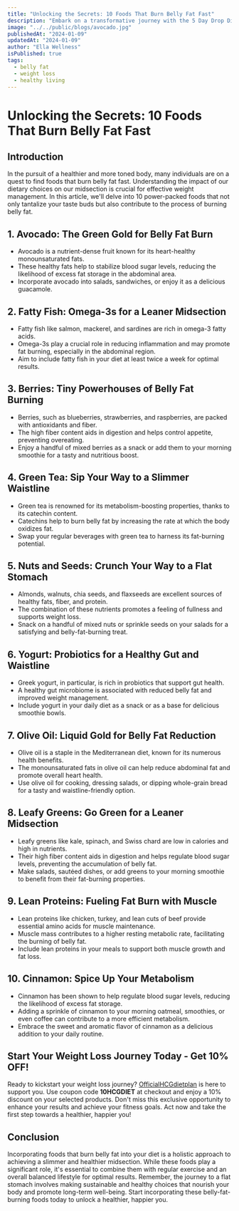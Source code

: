 ```yaml
---
title: "Unlocking the Secrets: 10 Foods That Burn Belly Fat Fast"
description: "Embark on a transformative journey with the 5 Day Drop Diet—an evidence-based strategy harnessing the 'drop' phenomenon. This innovative plan strategically adjusts caloric intake over five days, unlocking your body's fat-burning potential for rapid weight loss."
image: "../../public/blogs/avocado.jpg"
publishedAt: "2024-01-09"
updatedAt: "2024-01-09"
author: "Ella Wellness"
isPublished: true
tags:
  - belly fat
  - weight loss
  - healthy living
---
```


# Unlocking the Secrets: 10 Foods That Burn Belly Fat Fast

## Introduction
In the pursuit of a healthier and more toned body, many individuals are on a quest to find foods that burn belly fat fast. Understanding the impact of our dietary choices on our midsection is crucial for effective weight management. In this article, we'll delve into 10 power-packed foods that not only tantalize your taste buds but also contribute to the process of burning belly fat.

## 1. Avocado: The Green Gold for Belly Fat Burn
- Avocado is a nutrient-dense fruit known for its heart-healthy monounsaturated fats.
- These healthy fats help to stabilize blood sugar levels, reducing the likelihood of excess fat storage in the abdominal area.
- Incorporate avocado into salads, sandwiches, or enjoy it as a delicious guacamole.

## 2. Fatty Fish: Omega-3s for a Leaner Midsection
- Fatty fish like salmon, mackerel, and sardines are rich in omega-3 fatty acids.
- Omega-3s play a crucial role in reducing inflammation and may promote fat burning, especially in the abdominal region.
- Aim to include fatty fish in your diet at least twice a week for optimal results.

## 3. Berries: Tiny Powerhouses of Belly Fat Burning
- Berries, such as blueberries, strawberries, and raspberries, are packed with antioxidants and fiber.
- The high fiber content aids in digestion and helps control appetite, preventing overeating.
- Enjoy a handful of mixed berries as a snack or add them to your morning smoothie for a tasty and nutritious boost.

## 4. Green Tea: Sip Your Way to a Slimmer Waistline
- Green tea is renowned for its metabolism-boosting properties, thanks to its catechin content.
- Catechins help to burn belly fat by increasing the rate at which the body oxidizes fat.
- Swap your regular beverages with green tea to harness its fat-burning potential.

## 5. Nuts and Seeds: Crunch Your Way to a Flat Stomach
- Almonds, walnuts, chia seeds, and flaxseeds are excellent sources of healthy fats, fiber, and protein.
- The combination of these nutrients promotes a feeling of fullness and supports weight loss.
- Snack on a handful of mixed nuts or sprinkle seeds on your salads for a satisfying and belly-fat-burning treat.

## 6. Yogurt: Probiotics for a Healthy Gut and Waistline
- Greek yogurt, in particular, is rich in probiotics that support gut health.
- A healthy gut microbiome is associated with reduced belly fat and improved weight management.
- Include yogurt in your daily diet as a snack or as a base for delicious smoothie bowls.

## 7. Olive Oil: Liquid Gold for Belly Fat Reduction
- Olive oil is a staple in the Mediterranean diet, known for its numerous health benefits.
- The monounsaturated fats in olive oil can help reduce abdominal fat and promote overall heart health.
- Use olive oil for cooking, dressing salads, or dipping whole-grain bread for a tasty and waistline-friendly option.

## 8. Leafy Greens: Go Green for a Leaner Midsection
- Leafy greens like kale, spinach, and Swiss chard are low in calories and high in nutrients.
- Their high fiber content aids in digestion and helps regulate blood sugar levels, preventing the accumulation of belly fat.
- Make salads, sautéed dishes, or add greens to your morning smoothie to benefit from their fat-burning properties.

## 9. Lean Proteins: Fueling Fat Burn with Muscle
- Lean proteins like chicken, turkey, and lean cuts of beef provide essential amino acids for muscle maintenance.
- Muscle mass contributes to a higher resting metabolic rate, facilitating the burning of belly fat.
- Include lean proteins in your meals to support both muscle growth and fat loss.

## 10. Cinnamon: Spice Up Your Metabolism
- Cinnamon has been shown to help regulate blood sugar levels, reducing the likelihood of excess fat storage.
- Adding a sprinkle of cinnamon to your morning oatmeal, smoothies, or even coffee can contribute to a more efficient metabolism.
- Embrace the sweet and aromatic flavor of cinnamon as a delicious addition to your daily routine.

## Start Your Weight Loss Journey Today - Get 10% OFF!
Ready to kickstart your weight loss journey? [OfficialHCGdietplan](https://shareasale.com/r.cfm?b=2414801&u=4040299&m=35635&urllink=&afftrack=) is here to support you. Use coupon code **10HCGDIET** at checkout and enjoy a 10% discount on your selected products. Don't miss this exclusive opportunity to enhance your results and achieve your fitness goals. Act now and take the first step towards a healthier, happier you!

## Conclusion
Incorporating foods that burn belly fat into your diet is a holistic approach to achieving a slimmer and healthier midsection. While these foods play a significant role, it's essential to combine them with regular exercise and an overall balanced lifestyle for optimal results. Remember, the journey to a flat stomach involves making sustainable and healthy choices that nourish your body and promote long-term well-being. Start incorporating these belly-fat-burning foods today to unlock a healthier, happier you.
